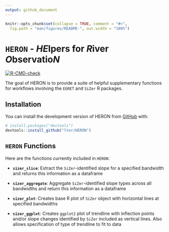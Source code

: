 ```yaml
---
output: github_document
---
```


<!-- README.md is generated from README.Rmd. Please edit that file -->

```r
knitr::opts_chunk$set(collapse = TRUE, comment = "#>",
  fig.path = "man/figures/README-", out.width = "100%")
```

# `HERON` - *HE*lpers for *R*iver *O*bservatio*N*

<!-- badges: start -->
[![R-CMD-check](https://github.com/lter/HERON/actions/workflows/R-CMD-check.yaml/badge.svg)](https://github.com/lter/HERON/actions/workflows/R-CMD-check.yaml)
<!-- badges: end -->

The goal of HERON is to provide a suite of helpful supplementary functions for workflows involving the `EGRET` and `SiZer` R packages.

## Installation

You can install the development version of HERON from [GitHub](https://github.com/) with:

``` r
# install.packages("devtools")
devtools::install_github("lter/HERON")
```

## `HERON` Functions

Here are the functions currently included in `HERON`:

- **`sizer_slice`**: Extract the `SiZer`-identified slope for a specified bandwidth and returns this information as a dataframe

- **`sizer_aggregate`**: Aggregate `SiZer`-identified slope types across all bandwidths and return this information as a dataframe

- **`sizer_plot`**: Creates base R plot of `SiZer` object with horizontal lines at specified bandwidths




- **`sizer_ggplot`**: Creates `ggplot2` plot of trendline with inflection points and/or slope changes identified by `SiZer` included as vertical lines. Also allows specification of type of trendline to fit to data
